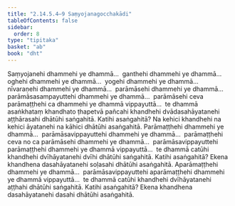 ```yaml
---
title: "2.14.5.4–9 Saṃyojanagocchakādi"
tableOfContents: false
sidebar:
  order: 8
type: "tipitaka"
basket: "ab"
book: "dht"
---
```



<DynamicBreadcrumb />

<Division number="501" book="dht" bookNo="31" page="96">

<Paragraph number="622" book="dht">
Saṃyojanehi dhammehi ye dhammā…  ganthehi dhammehi ye dhammā…  oghehi dhammehi ye dhammā…  yogehi dhammehi ye dhammā…  nīvaraṇehi dhammehi ye dhammā…  parāmāsehi dhammehi ye dhammā…  parāmāsasampayuttehi dhammehi ye dhammā…  parāmāsehi ceva parāmaṭṭhehi ca dhammehi ye dhammā vippayuttā…  te dhammā asaṅkhataṃ khandhato ṭhapetvā pañcahi khandhehi dvādasahāyatanehi aṭṭhārasahi dhātūhi saṅgahitā. Katihi asaṅgahitā? Na kehici khandhehi na kehici āyatanehi na kāhici dhātūhi asaṅgahitā.
</Paragraph>

</Division>
<Division number="502" book="dht" bookNo="31" page="97">

<Paragraph number="623" book="dht">
Parāmaṭṭhehi dhammehi ye dhammā…  parāmāsavippayuttehi dhammehi ye dhammā…  parāmaṭṭhehi ceva no ca parāmāsehi dhammehi ye dhammā…  parāmāsavippayuttehi parāmaṭṭhehi dhammehi ye dhammā vippayuttā…  te dhammā catūhi khandhehi dvīhāyatanehi dvīhi dhātūhi saṅgahitā. Katihi asaṅgahitā? Ekena khandhena dasahāyatanehi soḷasahi dhātūhi asaṅgahitā.
</Paragraph>

</Division>
<Division number="503" book="dht" bookNo="31" page="97">

<Paragraph number="624" book="dht">
Aparāmaṭṭhehi dhammehi ye dhammā…  parāmāsavippayuttehi aparāmaṭṭhehi dhammehi ye dhammā vippayuttā…  te dhammā catūhi khandhehi dvīhāyatanehi aṭṭhahi dhātūhi saṅgahitā. Katihi asaṅgahitā? Ekena khandhena dasahāyatanehi dasahi dhātūhi asaṅgahitā.
</Paragraph>
</Division>